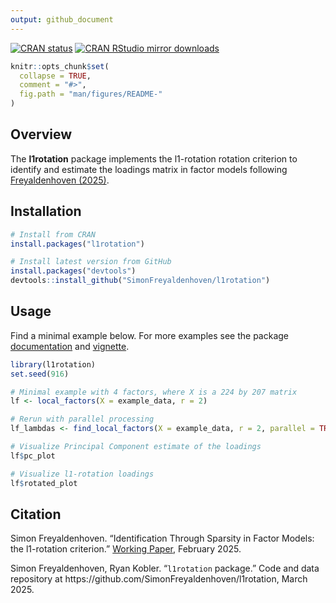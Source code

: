 ```yaml
---
output: github_document
---
```


<!-- badges: start -->
[![CRAN status](https://www.r-pkg.org/badges/version/l1rotation)](https://CRAN.R-project.org/package=l1rotation)
[![CRAN RStudio mirror downloads](https://cranlogs.r-pkg.org/badges/grand-total/l1rotation)](https://r-pkg.org/pkg/l1rotation)
<!-- badges: end -->


```r
knitr::opts_chunk$set(
  collapse = TRUE,
  comment = "#>",
  fig.path = "man/figures/README-"
)
```


## Overview

The **l1rotation** package implements the l1-rotation rotation criterion to identify and estimate the loadings matrix in factor models following [Freyaldenhoven (2025)](https://simonfreyaldenhoven.github.io/papers/factor_rotation.pdf).

## Installation

```r
# Install from CRAN
install.packages("l1rotation")

# Install latest version from GitHub
install.packages("devtools")
devtools::install_github("SimonFreyaldenhoven/l1rotation")
```

## Usage

Find a minimal example below. 
For more examples see the package [documentation](https://cran.r-project.org/package=l1rotation/l1rotation.pdf) and [vignette](https://cran.r-project.org/package=l1rotation/vignettes/documentation.html).

```r
library(l1rotation)
set.seed(916) 

# Minimal example with 4 factors, where X is a 224 by 207 matrix
lf <- local_factors(X = example_data, r = 2)

# Rerun with parallel processing
lf_lambdas <- find_local_factors(X = example_data, r = 2, parallel = TRUE, n_cores = 10)

# Visualize Principal Component estimate of the loadings
lf$pc_plot

# Visualize l1-rotation loadings
lf$rotated_plot
```

## Citation

Simon Freyaldenhoven. "Identification Through Sparsity in Factor Models: the l1-rotation criterion." [Working Paper](https://simonfreyaldenhoven.github.io/papers/factor_rotation.pdf),
February 2025.

Simon Freyaldenhoven, Ryan Kobler. "`l1rotation` package." Code and data repository at https://github.com/SimonFreyaldenhoven/l1rotation, March 2025.
